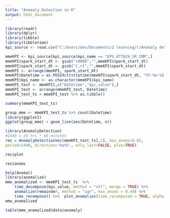 ---
title: "Anomaly Detection in R"
output: html_document
---


```{r  echo=FALSE, results='hide',message=FALSE}
library(readr)
library(dplyr)
library(tibble)
library(tibbletime)
kpi_source <- read.csv("C:/Users/dev/Documents/2 learning/r/Anomaly detection/kpi_source.csv")
```

```{r}
mmeKPI <- kpi_source[kpi_source$kpi_name == "EPS_ATTACH_SR_CMM",]
mmeKPI$spark_start_dt <- gsub("+0000","",mmeKPI$spark_start_dt)
mmeKPI$spark_start_dt <- gsub("[,+]","",mmeKPI$spark_start_dt)
mmeKPI <- arrange(mmeKPI, spark_start_dt)
mmeKPI$Datetime = as.POSIXct(strptime(mmeKPI$spark_start_dt, "%Y-%m-%d %H:%M:%S"))
mmeKPI$kpi_name <- as.character(mmeKPI$kpi_name)
mmeKPI_test <- mmeKPI[,c("Datetime","kpi_value"),]
mmeKPI_test <- arrange(mmeKPI_test, Datetime)
mmeKPI_test_ts = mmeKPI_test %>% as.tibble()
```

```{r}
summary(mmeKPI_test_ts)

```
```{r}

group_mme <- mmeKPI_test_ts %>% count(Datetime) 
library(ggplot2)
ggplot(group_mme) + geom_line(aes(Datetime, n))
```

```{r}
library(AnomalyDetection)
#1440 = 24 hrs * 60 minutes
res = AnomalyDetectionVec(mmeKPI_test_ts[,2], max_anoms=0.02,
period=1440, direction='both', only_last=FALSE, plot=TRUE)
```

```{r}
res$plot
```
```{r}
res$anoms

```

```{r}
help(Anomal)
library(anomalize)
mme_anomalized <- mmeKPI_test_ts  %>%
    time_decompose(kpi_value, method = "stl", merge = TRUE) %>%
    anomalize(remainder, method = "iqr", max_anoms = 0.49) %>%
    time_recompose() %>%  plot_anomalies(time_recomposed = TRUE, alpha_dots = 0.05)
mme_anomalized
```


```{r}
table(mme_anomalized$data$anomaly)
```


